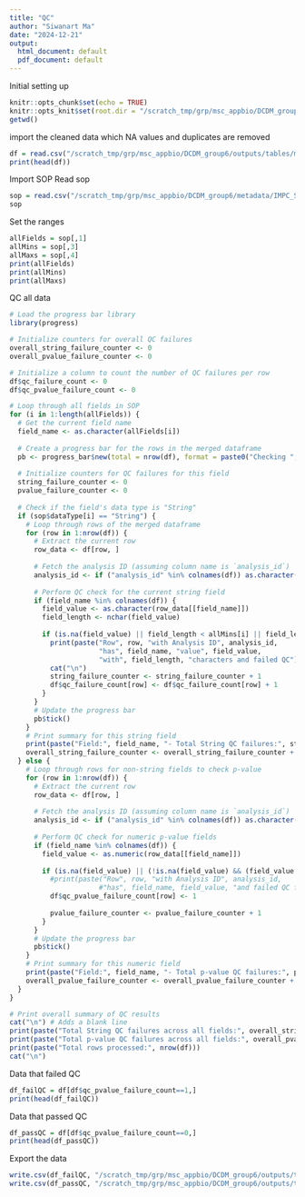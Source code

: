 ```yaml
---
title: "QC"
author: "Siwanart Ma"
date: "2024-12-21"
output:
  html_document: default
  pdf_document: default
---
```


Initial setting up
```r
knitr::opts_chunk$set(echo = TRUE)
knitr::opts_knit$set(root.dir = "/scratch_tmp/grp/msc_appbio/DCDM_group6/")
getwd()
```


import the cleaned data which NA values and duplicates are removed
```r
df = read.csv("/scratch_tmp/grp/msc_appbio/DCDM_group6/outputs/tables/merged_data_clean.csv")
print(head(df))
```
Import SOP
Read sop
```r
sop = read.csv("/scratch_tmp/grp/msc_appbio/DCDM_group6/metadata/IMPC_SOP.csv")
sop
```

Set the ranges
```r
allFields = sop[,1]
allMins = sop[,3]
allMaxs = sop[,4]
print(allFields)
print(allMins)
print(allMaxs)
```

QC all data
```r
# Load the progress bar library
library(progress)

# Initialize counters for overall QC failures
overall_string_failure_counter <- 0
overall_pvalue_failure_counter <- 0

# Initialize a column to count the number of QC failures per row
df$qc_failure_count <- 0
df$qc_pvalue_failure_count <- 0

# Loop through all fields in SOP
for (i in 1:length(allFields)) {
  # Get the current field name
  field_name <- as.character(allFields[i])
  
  # Create a progress bar for the rows in the merged dataframe
  pb <- progress_bar$new(total = nrow(df), format = paste0("Checking ", field_name, " [:bar] :percent :elapsed"), clear = FALSE)
  
  # Initialize counters for QC failures for this field
  string_failure_counter <- 0
  pvalue_failure_counter <- 0
  
  # Check if the field's data type is "String"
  if (sop$dataType[i] == "String") {
    # Loop through rows of the merged dataframe
    for (row in 1:nrow(df)) {
      # Extract the current row
      row_data <- df[row, ]
      
      # Fetch the analysis ID (assuming column name is `analysis_id`)
      analysis_id <- if ("analysis_id" %in% colnames(df)) as.character(row_data$analysis_id) else "Unknown"
      
      # Perform QC check for the current string field
      if (field_name %in% colnames(df)) {
        field_value <- as.character(row_data[[field_name]])
        field_length <- nchar(field_value)
        
        if (is.na(field_value) || field_length < allMins[i] || field_length > allMaxs[i]) {
          print(paste("Row", row, "with Analysis ID", analysis_id, 
                      "has", field_name, "value", field_value, 
                      "with", field_length, "characters and failed QC"))
          cat("\n")
          string_failure_counter <- string_failure_counter + 1
          df$qc_failure_count[row] <- df$qc_failure_count[row] + 1
        }
      }
      # Update the progress bar
      pb$tick()
    }
    # Print summary for this string field
    print(paste("Field:", field_name, "- Total String QC failures:", string_failure_counter))
    overall_string_failure_counter <- overall_string_failure_counter + string_failure_counter
  } else {
    # Loop through rows for non-string fields to check p-value
    for (row in 1:nrow(df)) {
      # Extract the current row
      row_data <- df[row, ]
      
      # Fetch the analysis ID (assuming column name is `analysis_id`)
      analysis_id <- if ("analysis_id" %in% colnames(df)) as.character(row_data$analysis_id) else "Unknown"
      
      # Perform QC check for numeric p-value fields
      if (field_name %in% colnames(df)) {
        field_value <- as.numeric(row_data[[field_name]])
        
        if (is.na(field_value) || (!is.na(field_value) && (field_value < allMins[i] || field_value > allMaxs[i]))) {
          #print(paste("Row", row, "with Analysis ID", analysis_id, 
                      #"has", field_name, field_value, "and failed QC for p-value range"))
          df$qc_pvalue_failure_count[row] <- 1
          
          pvalue_failure_counter <- pvalue_failure_counter + 1
        }
      }
      # Update the progress bar
      pb$tick()
    }
    # Print summary for this numeric field
    print(paste("Field:", field_name, "- Total p-value QC failures:", pvalue_failure_counter))
    overall_pvalue_failure_counter <- overall_pvalue_failure_counter + pvalue_failure_counter
  }
}

# Print overall summary of QC results
cat("\n") # Adds a blank line
print(paste("Total String QC failures across all fields:", overall_string_failure_counter))
print(paste("Total p-value QC failures across all fields:", overall_pvalue_failure_counter))
print(paste("Total rows processed:", nrow(df)))
cat("\n")
```

Data that failed QC
```r
df_failQC = df[df$qc_pvalue_failure_count==1,]
print(head(df_failQC))
```

Data that passed QC
```r
df_passQC = df[df$qc_pvalue_failure_count==0,]
print(head(df_passQC))
```

Export the data
```r
write.csv(df_failQC, "/scratch_tmp/grp/msc_appbio/DCDM_group6/outputs/tables/failQC.csv", row.names = FALSE)
write.csv(df_passQC, "/scratch_tmp/grp/msc_appbio/DCDM_group6/outputs/tables/passQC.csv", row.names = FALSE)
```


